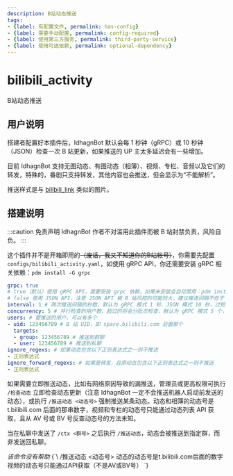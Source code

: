 ```yaml
---
description: B站动态推送
tags:
- {label: 有配置文件, permalink: has-config}
- {label: 需要手动配置, permalink: config-required}
- {label: 使用第三方服务, permalink: third-party-service}
- {label: 使用可选依赖, permalink: optional-dependency}
---
```


# bilibili_activity
B站动态推送

## 用户说明
搭建者配置好本插件后，IdhagnBot 默认会每 1 秒钟（gRPC）或 10 秒钟（JSON）检查一次 B 站更新，如果推送的 UP 主太多延迟会有一些增加。

目前 IdhagnBot 支持无图动态、有图动态（相簿）、视频、专栏、音频以及它们的转发，特殊的，番剧只支持转发，其他内容也会推送，但会显示为“不能解析”。

推送样式是与 [bilibili_link](/docs/guide/plugins/bilibili_link) 类似的图片。

## 搭建说明
:::caution 免责声明
IdhagnBot 作者不对滥用此插件而被 B 站封禁负责，风险自负。
:::

这个插件并不是开箱即用的~~（废话，我又不知道你的B站帐号）~~，你需要先配置 `configs/bilibili_activity.yaml`，如使用 gRPC API，你还需要安装 gRPC 相关依赖：`pdm install -G grpc`
```yaml
grpc: true
# true（默认）使用 gRPC API，需要安装 grpc 依赖，如果未安装会自动禁用：pdm install -G grpc
# false 使用 JSON API，注意 JSON API 被 B 站风控的可能较大，建议推送间隔不低于 10 秒并且禁用并行
interval: 1 # 两次推送间隔的秒数，默认为 gRPC 模式 1 秒、JSON 模式 10 秒，过短可能会被 B 站风控 IP
concurrency: 5 # 并行检查的用户数，超过的将会分批次检查，默认为 gRPC 模式 5 个，JSON 模式 1 个
users: # 要推送的用户，可以有多个
- uid: 123456789 # B 站 UID，即 space.bilibili.com 后面那个
  targets:
  - group: 123456789 # 推送到群聊
  - user: 123456789 # 推送到私聊
ignore_regexs: # 如果动态包含以下正则表达式之一则不推送
- 正则表达式
ignore_forward_regexs: # 如果是转发，且原动态包含以下正则表达式之一则不推送
- 正则表达式
```

如果需要立即推送动态，比如有网络原因导致的漏推送，管理员或更高权限可执行 `/检查动态` 立即检查动态更新（注意 IdhagnBot 一定不会推送机器人启动前发送的动态），或执行 `/推送动态 <动态号>` 强制推送某条动态。动态和相簿的动态号是 t.bilibili.com 后面的那串数字，视频和专栏的动态号只能通过动态列表 API 获取，且从 AV 号或 BV 号反查动态号的方法未知。

当在私聊中发送了 `/ctx <群号>` 之后执行 `/推送动态`，动态会被推送到指定群，而非发送回私聊。

<Command name="检查动态" brief="立即检查B站动态更新" perm="bilibili_activity.check_now" level="admin">
  <em>该命令没有帮助</em>
</Command>
<Command name="推送动态" brief="强制推送B站动态" perm="bilibili_activity.force_push" level="admin">{`\
/推送动态 <动态号>
动态的动态号是t.bilibili.com后面的数字
视频的动态号只能通过API获取（不是AV或BV号）
`}</Command>

